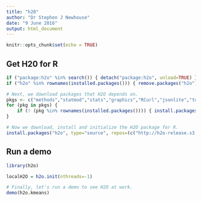 ```yaml
---
title: "h20"
author: "Dr Stephen J Newhouse"
date: "9 June 2016"
output: html_document
---
```


```r
knitr::opts_chunk$set(echo = TRUE)
```


## Get H20 for R

```r
if ("package:h2o" %in% search()) { detach("package:h2o", unload=TRUE) }
if ("h2o" %in% rownames(installed.packages())) { remove.packages("h2o") }

# Next, we download packages that H2O depends on.
pkgs <- c("methods","statmod","stats","graphics","RCurl","jsonlite","tools","utils")
for (pkg in pkgs) {
    if (! (pkg %in% rownames(installed.packages()))) { install.packages(pkg) }
}

# Now we download, install and initialize the H2O package for R.
install.packages("h2o", type="source", repos=(c("http://h2o-release.s3.amazonaws.com/h2o/rel-turchin/8/R")))
```

## Run a demo

```r
library(h2o)

localH2O = h2o.init(nthreads=-1)

# Finally, let's run a demo to see H2O at work.
demo(h2o.kmeans)

```

